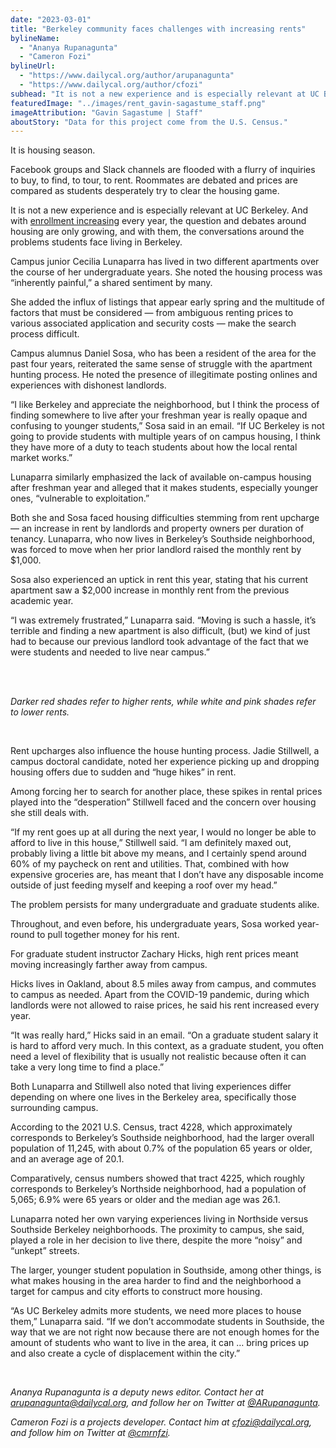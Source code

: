 ```yaml
---
date: "2023-03-01"
title: "Berkeley community faces challenges with increasing rents"
bylineName:
  - "Ananya Rupanagunta"
  - "Cameron Fozi"
bylineUrl:
  - "https://www.dailycal.org/author/arupanagunta"
  - "https://www.dailycal.org/author/cfozi"
subhead: "It is not a new experience and is especially relevant at UC Berkeley"
featuredImage: "../images/rent_gavin-sagastume_staff.png"
imageAttribution: "Gavin Sagastume | Staff"
aboutStory: "Data for this project come from the U.S. Census."
---
```


It is housing season.

Facebook groups and Slack channels are flooded with a flurry of inquiries to buy, to find, to tour, to rent. Roommates are debated and prices are compared as students desperately try to clear the housing game.

It is not a new experience and is especially relevant at UC Berkeley. And with <a href="https://www.dailycal.org/2020/01/24/uc-undergraduate-enrollment-rises-for-4th-consecutive-year" target="_blank">enrollment increasing</a> every year, the question and debates around housing are only growing, and with them, the conversations around the problems students face living in Berkeley.

Campus junior Cecilia Lunaparra has lived in two different apartments over the course of her undergraduate years. She noted the housing process was “inherently painful,” a shared sentiment by many.

She added the influx of listings that appear early spring and the multitude of factors that must be considered — from ambiguous renting prices to various associated application and security costs — make the search process difficult.

Campus alumnus Daniel Sosa, who has been a resident of the area for the past four years, reiterated the same sense of struggle with the apartment hunting process. He noted the presence of illegitimate posting onlines and experiences with dishonest landlords.

“I like Berkeley and appreciate the neighborhood, but I think the process of finding somewhere to live after your freshman year is really opaque and confusing to younger students,” Sosa said in an email. “If UC Berkeley is not going to provide students with multiple years of on campus housing, I think they have more of a duty to teach students about how the local rental market works.”

Lunaparra similarly emphasized the lack of available on-campus housing after freshman year and alleged that it makes students, especially younger ones, “vulnerable to exploitation.”

Both she and Sosa faced housing difficulties stemming from rent upcharge — an increase in rent by landlords and property owners per duration of tenancy. Lunaparra, who now lives in Berkeley’s Southside neighborhood, was forced to move when her prior landlord raised the monthly rent by $1,000.

Sosa also experienced an uptick in rent this year, stating that his current apartment saw a $2,000 increase in monthly rent from the previous academic year.

“I was extremely frustrated,” Lunaparra said. “Moving is such a hassle, it’s terrible and finding a new apartment is also difficult, (but) we kind of just had to because our previous landlord took advantage of the fact that we were students and needed to live near campus.”

<br />
<UniversityRentMap />
<br />

_Darker red shades refer to higher rents, while white and pink shades refer to lower rents._

<br />

Rent upcharges also influence the house hunting process. Jadie Stillwell, a campus doctoral candidate, noted her experience picking up and dropping housing offers due to sudden and “huge hikes” in rent.

Among forcing her to search for another place, these spikes in rental prices played into the “desperation” Stillwell faced and the concern over housing she still deals with.

“If my rent goes up at all during the next year, I would no longer be able to afford to live in this house,” Stillwell said. “I am definitely maxed out, probably living a little bit above my means, and I certainly spend around 60% of my paycheck on rent and utilities. That, combined with how expensive groceries are, has meant that I don’t have any disposable income outside of just feeding myself and keeping a roof over my head.”

The problem persists for many undergraduate and graduate students alike.

Throughout, and even before, his undergraduate years, Sosa worked year-round to pull together money for his rent.

For graduate student instructor Zachary Hicks, high rent prices meant moving increasingly farther away from campus.

Hicks lives in Oakland, about 8.5 miles away from campus, and commutes to campus as needed. Apart from the COVID-19 pandemic, during which landlords were not allowed to raise prices, he said his rent increased every year.

“It was really hard,” Hicks said in an email. “On a graduate student salary it is hard to afford very much. In this context, as a graduate student, you often need a level of flexibility that is usually not realistic because often it can take a very long time to find a place.”

Both Lunaparra and Stillwell also noted that living experiences differ depending on where one lives in the Berkeley area, specifically those surrounding campus.

According to the 2021 U.S. Census, tract 4228, which approximately corresponds to Berkeley’s Southside neighborhood, had the larger overall population of 11,245, with about 0.7% of the population 65 years or older, and an average age of 20.1.

Comparatively, census numbers showed that tract 4225, which roughly corresponds to Berkeley’s Northside neighborhood, had a population of 5,065; 6.9% were 65 years or older and the median age was 26.1.

Lunaparra noted her own varying experiences living in Northside versus Southside Berkeley neighborhoods. The proximity to campus, she said, played a role in her decision to live there, despite the more “noisy” and “unkept” streets.

The larger, younger student population in Southside, among other things, is what makes housing in the area harder to find and the neighborhood a target for campus and city efforts to construct more housing.

“As UC Berkeley admits more students, we need more places to house them,” Lunaparra said. “If we don’t accommodate students in Southside, the way that we are not right now because there are not enough homes for the amount of students who want to live in the area, it can … bring prices up and also create a cycle of displacement within the city.”

<br />

_Ananya Rupanagunta is a deputy news editor. Contact her at [arupanagunta@dailycal.org](mailto:arupanagunta@dailycal.org), and follow her on Twitter at <a href="https://twitter.com/ARupanagunta" target="_blank">@ARupanagunta</a>._

_Cameron Fozi is a projects developer. Contact him at [cfozi@dailycal.org](mailto:cfozi@dailycal.org), and follow him on Twitter at <a href="https://twitter.com/cmrnfzi" target="_blank">@cmrnfzi</a>._

